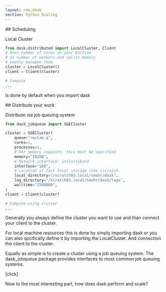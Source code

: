 ```yaml
---
layout: row,dask
section: Python Scaling
---
```


<Column>
## Scheduling

Local Cluster
```python
from dask.distributed import LocalCluster, Client
# Uses number of cores on your machine
# as number of workers and splits memory
# evenly between them
cluster = LocalCluster()
client = Client(cluster)

# Compute
...
```
Is done by default when you import dask

</Column>

<Column>
<div style={{visibility: "hidden"}}>
## Distribute your work
</div>

Distribute via job queuing system
```python
from dask_jobqueue import SGECluster

cluster = SGECluster(
    queue="rostam.q",
    cores=1,
    processes=1,
    # For memory requests, this must be specified
    memory="192GB",  
    # Network interface: infinityband
    interface="ib0", 
    # Location of fast local storage like /scratch 
    local_directory="/scratch03.local/smohr/dask",
    log_directory="/scratch03.local/smohr/dask/logs",
    walltime="1500000",
)
client = Client(cluster)

# Compute using cluster
...
```


</Column>


<Note>


Generally you always define the cluster you want to use and
than connect your client to the cluster.

For local machine resources this is done by simply importing dask or you can also spcifically define it by
importing the LocalCluster. And connection the client to the cluster.

Equally as simple is to create a cluster using a job queuing system. The dask_jobqueue package provides interfaces to most common job queuing systems.


[click]



Now to the most interesting part, how does dask perform and scale?


</Note>

<Navbar sections={false} />

